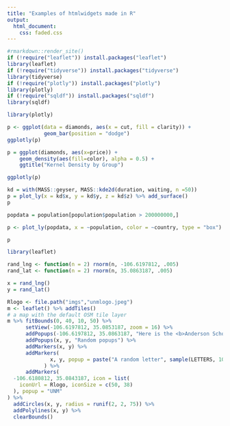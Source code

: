 ```yaml
---
title: "Examples of htmlwidgets made in R"
output:
  html_document:
    css: faded.css
---
```

```r
#rmarkdown::render_site()
if (!require("leaflet")) install.packages("leaflet")
library(leaflet)
if (!require("tidyverse")) install.packages("tidyverse")
library(tidyverse)
if (!require("plotly")) install.packages("plotly")
library(plotly)
if (!require("sqldf")) install.packages("sqldf")
library(sqldf)
```

```r
library(plotly)
```


```r

p <- ggplot(data = diamonds, aes(x = cut, fill = clarity)) +
            geom_bar(position = "dodge")
ggplotly(p)
```
```r
p = ggplot(diamonds, aes(x=price)) + 
    geom_density(aes(fill=color), alpha = 0.5) +
    ggtitle("Kernel Density by Group")

ggplotly(p)
```

```r
kd = with(MASS::geyser, MASS::kde2d(duration, waiting, n =50))
p = plot_ly(x = kd$x, y = kd$y, z = kd$z) %>% add_surface()
p
```
```r


popdata = population[population$population > 200000000,]

p <- plot_ly(popdata, x = ~population, color = ~country, type = "box")

p
```

```r
library(leaflet)
```

```r
rand_lng <- function(n = 2) rnorm(n, -106.6197812, .005)
rand_lat <- function(n = 2) rnorm(n, 35.0863187, .005)

x = rand_lng()
y = rand_lat()

Rlogo <- file.path("imgs","unmlogo.jpeg")
m <- leaflet() %>% addTiles()
# a map with the default OSM tile layer
m %>% fitBounds(0, 40, 10, 50) %>%
      setView(-106.6197812, 35.0853187, zoom = 16) %>%
      addPopups(-106.6197812, 35.0863187, "Here is the <b>Anderson School of Management</b>, UNM") %>%
      addPopups(x, y, "Random popups") %>%
      addMarkers(x, y) %>%
      addMarkers(
              x, y, popup = paste("A random letter", sample(LETTERS, 10))
            ) %>% 
      addMarkers(
  -106.6180812, 35.0843187, icon = list(
    iconUrl = Rlogo, iconSize = c(50, 38)
  ), popup = "UNM"
) %>% 
  addCircles(x, y, radius = runif(2, 2, 75)) %>%
  addPolylines(x, y) %>%
  clearBounds()
  


```

